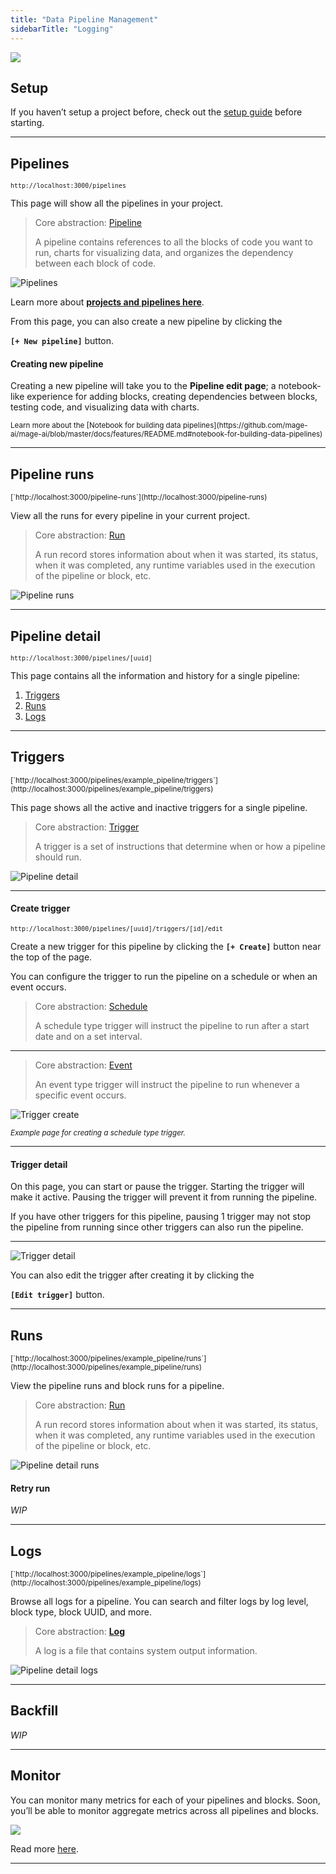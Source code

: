 ```yaml
---
title: "Data Pipeline Management"
sidebarTitle: "Logging"
---
```


![](/images/logging.gif)

## Setup

If you haven’t setup a project before, check out the
[setup guide](/tutorials/quick_start/setup.md) before starting.

---

## Pipelines

<sub>`http://localhost:3000/pipelines`</sub>

This page will show all the pipelines in your project.

> Core abstraction: [Pipeline](/introduction/core-abstractions#pipeline)
>
> A pipeline contains references to all the blocks of code you want to run,
> charts for visualizing data, and organizes the dependency between each block
> of code.

![Pipelines](/images/logging-2.jpeg)

Learn more about
[**projects and pipelines here**](/introduction/core-abstractions#project).

From this page, you can also create a new pipeline by clicking the

**`[+ New pipeline]`** button.

#### Creating new pipeline

Creating a new pipeline will take you to the **Pipeline edit page**; a
notebook-like experience for adding blocks, creating dependencies between
blocks, testing code, and visualizing data with charts.

<sub>
  Learn more about the [Notebook for building data
  pipelines](https://github.com/mage-ai/mage-ai/blob/master/docs/features/README.md#notebook-for-building-data-pipelines)
</sub>

---

## Pipeline runs

<sub>
  [`http://localhost:3000/pipeline-runs`](http://localhost:3000/pipeline-runs)
</sub>

View all the runs for every pipeline in your current project.

> Core abstraction: [Run](/introduction/core-abstractions#run)
>
> A run record stores information about when it was started, its status, when it
> was completed, any runtime variables used in the execution of the pipeline or
> block, etc.

![Pipeline runs](/images/logging-3.jpeg)

---

## Pipeline detail

<sub>`http://localhost:3000/pipelines/[uuid]`</sub>

This page contains all the information and history for a single pipeline:

1. [Triggers](/introduction/core-abstractions#trigger)
1. [Runs](/introduction/core-abstractions#run)
1. [Logs](/introduction/core-abstractions#log)

---

## Triggers

<sub>
  [`http://localhost:3000/pipelines/example_pipeline/triggers`](http://localhost:3000/pipelines/example_pipeline/triggers)
</sub>

This page shows all the active and inactive triggers for a single pipeline.

> Core abstraction: [Trigger](/introduction/core-abstractions#trigger)
>
> A trigger is a set of instructions that determine when or how a pipeline
> should run.

![Pipeline detail](/images/logging-4.jpeg)

---

#### Create trigger

<sub>`http://localhost:3000/pipelines/[uuid]/triggers/[id]/edit`</sub>

Create a new trigger for this pipeline by clicking the **`[+ Create]`** button
near the top of the page.

You can configure the trigger to run the pipeline on a schedule or when an event
occurs.

> Core abstraction: [Schedule](/introduction/core-abstractions#schedule)
>
> A schedule type trigger will instruct the pipeline to run after a start date
> and on a set interval.

---

> Core abstraction: [Event](/introduction/core-abstractions#event)
>
> An event type trigger will instruct the pipeline to run whenever a specific
> event occurs.

![Trigger create](/images/logging-5.jpeg)

<sub>
  <i>Example page for creating a schedule type trigger.</i>
</sub>

---

#### Trigger detail

On this page, you can start or pause the trigger. Starting the trigger will make
it active. Pausing the trigger will prevent it from running the pipeline.

<Note>
  If you have other triggers for this pipeline, pausing 1 trigger may not stop
  the pipeline from running since other triggers can also run the pipeline.
</Note>

---

![Trigger detail](/images/logging-6.jpeg)

You can also edit the trigger after creating it by clicking the

**`[Edit trigger]`** button.

---

## Runs

<sub>
  [`http://localhost:3000/pipelines/example_pipeline/runs`](http://localhost:3000/pipelines/example_pipeline/runs)
</sub>

View the pipeline runs and block runs for a pipeline.

> Core abstraction: [Run](/introduction/core-abstractions#run)
>
> A run record stores information about when it was started, its status, when it
> was completed, any runtime variables used in the execution of the pipeline or
> block, etc.

![Pipeline detail runs](/images/logging-7.jpeg)

#### Retry run

_WIP_

---

## Logs

<sub>
  [`http://localhost:3000/pipelines/example_pipeline/logs`](http://localhost:3000/pipelines/example_pipeline/logs)
</sub>

Browse all logs for a pipeline. You can search and filter logs by log level,
block type, block UUID, and more.

> Core abstraction: [**Log**](/introduction/core-abstractions#log)
>
> A log is a file that contains system output information.

![Pipeline detail logs](/images/logging-8.jpeg)

---

## Backfill

_WIP_

---

## Monitor

You can monitor many metrics for each of your pipelines and blocks. Soon, you’ll
be able to monitor aggregate metrics across all pipelines and blocks.

![](/images/logging-9.jpeg)

Read more [here](/observability/monitoring/README.md).

---
